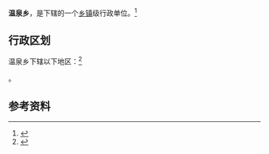 {{中国乡级行政区|63/25/24/200/000}}

'''温泉乡'''，是{{PRC admin/fullname|63/25/24/200/000|3}}下辖的一个[[乡镇|乡镇]]级行政单位。<ref>{{PRC admin/ref sgc|{{PRC admin/parent|63/25/24/200/000}}}}</ref>

== 行政区划 ==

温泉乡下辖以下地区：<ref>{{PRC admin/ref sgc|63/25/24/200/000}}</ref>

{{PRC admin/children|63/25/24/200/000}}。

== 参考资料 ==

{{reflist}}

{{行政区划小作品}}
{{PRC admin/navcat|63/25/24/200/000}}